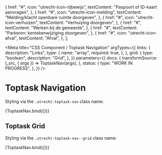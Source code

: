 <!--
@license EUPL-1.2
Copyright (c) 2021 Robbert Broersma
Copyright (c) 2021 Gemeente Utrecht
-->


  {
    href: "#",
    icon: "utrecht-icon-rijbewijs",
    textContent: "Paspoort of ID-kaart aanvragen",
  },
  {
    href: "#",
    icon: "utrecht-icon-melding",
    textContent: "Melding/klacht openbare ruimte doorgeven",
  },
  {
    href: "#",
    icon: "utrecht-icon-verhuizen",
    textContent: "Verhuizing doorgeven",
  },
  {
    href: "#",
    textContent: "Werken bij de gemeente",
  },
  {
    href: "#",
    textContent: "Parkeren: kentekenwijziging doorgeven",
  },
  {
    href: "#",
    icon: "utrecht-icon-afval",
    textContent: "Afval",
  },
];

<Meta
  title="CSS Component / Toptask Navigation"
  argTypes={{
    links: {
      description: "Links",
      type: {
        name: "array",
        required: true,
      },
    },
    grid: {
      type: "boolean",
      description: "Grid",
    },
  }}
  parameters={{
    docs: {
      transformSource: (_src, { args }) => ToptaskNav(args),
    },
    status: {
      type: "WORK IN PROGRESS",
    },
  }}
/>

# Toptask Navigation

Styling via the `.utrecht-toptask-nav` class name:

<Canvas>
  <Story
    name="Toptask Navigation"
    args={{
      ...defaultArgs,
      links: [...exampleLinks],
    }}
    parameters={{
      viewport: {
        viewports: {
          example: {
            name: "Example",
            styles: {
              width: "400px",
              height: "400px",
            },
          },
        },
        defaultViewport: "example",
      },
    }}
  >
    {ToptaskNav.bind({})}
  </Story>
</Canvas>

<ArgsTable story="Toptask Navigation" />

## Toptask Grid

Styling via the `.utrecht-toptask-nav--grid` class name:

<Canvas>
  <Story
    name="Toptask Navigation Grid"
    args={{
      ...defaultArgs,
      links: [...exampleLinks],
      grid: true,
    }}
  >
    {ToptaskNav.bind({})}
  </Story>
</Canvas>
